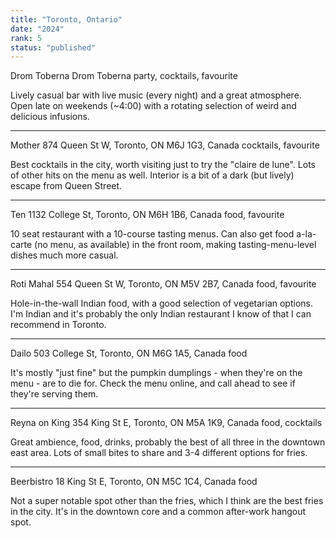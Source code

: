 ```yaml
---
title: "Toronto, Ontario"
date: "2024"
rank: 5
status: "published"
---
```


Drom Toberna
Drom Toberna
party, cocktails, favourite

Lively casual bar with live music (every night) and a great atmosphere. Open late on weekends (~4:00) with a rotating selection of weird and delicious infusions.

---

Mother
874 Queen St W, Toronto, ON M6J 1G3, Canada
cocktails, favourite

Best cocktails in the city, worth visiting just to try the "claire de lune". Lots of other hits on the menu as well. Interior is a bit of a dark (but lively) escape from Queen Street.

---

Ten
1132 College St, Toronto, ON M6H 1B6, Canada
food, favourite

10 seat restaurant with a 10-course tasting menus. Can also get food a-la-carte (no menu, as available) in the front room, making tasting-menu-level dishes much more casual.

---

Roti Mahal
554 Queen St W, Toronto, ON M5V 2B7, Canada
food, favourite

Hole-in-the-wall Indian food, with a good selection of vegetarian options. I'm Indian and it's probably the only Indian restaurant I know of that I can recommend in Toronto.

---

Dailo
503 College St, Toronto, ON M6G 1A5, Canada
food

It's mostly "just fine" but the pumpkin dumplings - when they're on the menu - are to die for. Check the menu online, and call ahead to see if they're serving them.

---

Reyna on King
354 King St E, Toronto, ON M5A 1K9, Canada
food, cocktails

Great ambience, food, drinks, probably the best of all three in the downtown east area. Lots of small bites to share and 3-4 different options for fries.

---

Beerbistro
18 King St E, Toronto, ON M5C 1C4, Canada
food

Not a super notable spot other than the fries, which I think are the best fries in the city. It's in the downtown core and a common after-work hangout spot.